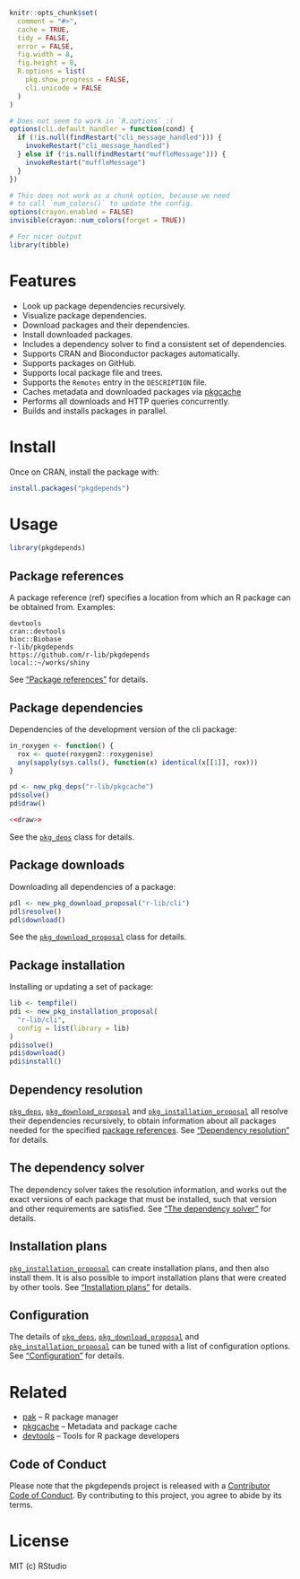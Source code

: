 
```r
knitr::opts_chunk$set(
  comment = "#>",
  cache = TRUE,
  tidy = FALSE,
  error = FALSE,
  fig.width = 8,
  fig.height = 8,
  R.options = list(
    pkg.show_progress = FALSE,
    cli.unicode = FALSE
  )
)

# Does not seem to work in `R.options` :(
options(cli.default_handler = function(cond) {
  if (!is.null(findRestart("cli_message_handled"))) {
    invokeRestart("cli_message_handled")
  } else if (!is.null(findRestart("muffleMessage"))) {
    invokeRestart("muffleMessage")
  }
})

# This does not work as a chunk option, because we need
# to call `num_colors()` to update the config.
options(crayon.enabled = FALSE)
invisible(crayon::num_colors(forget = TRUE))

# For nicer output
library(tibble)
```

# Features

* Look up package dependencies recursively.
* Visualize package dependencies.
* Download packages and their dependencies.
* Install downloaded packages.
* Includes a dependency solver to find a consistent set of dependencies.
* Supports CRAN and Bioconductor packages automatically.
* Supports packages on GitHub.
* Supports local package file and trees.
* Supports the `Remotes` entry in the `DESCRIPTION` file.
* Caches metadata and downloaded packages via
  [pkgcache](https://github.com/r-lib/pkgcache)
* Performs all downloads and HTTP queries concurrently.
* Builds and installs packages in parallel.

# Install

Once on CRAN, install the package with:

```r
install.packages("pkgdepends")
```

# Usage

```r
library(pkgdepends)
```

## Package references

A package reference (ref) specifies a location from which an R package
can be obtained from. Examples:

```
devtools
cran::devtools
bioc::Biobase
r-lib/pkgdepends
https://github.com/r-lib/pkgdepends
local::~/works/shiny
```

See ["Package references"][pkg_refs] for details.

## Package dependencies

Dependencies of the development version of the cli package:

```r
in_roxygen <- function() {
  rox <- quote(roxygen2::roxygenise)
  any(sapply(sys.calls(), function(x) identical(x[[1]], rox)))
}
```

```r
pd <- new_pkg_deps("r-lib/pkgcache")
pd$solve()
pd$draw()
```

```r
<<draw>>
```

See the [`pkg_deps`][pkg_deps] class for details.

## Package downloads

Downloading all dependencies of a package:

```r
pdl <- new_pkg_download_proposal("r-lib/cli")
pdl$resolve()
pdl$download()
```

See the [`pkg_download_proposal`][pkg_download_proposal] class for details.

## Package installation

Installing or updating a set of package:

```r
lib <- tempfile()
pdi <- new_pkg_installation_proposal(
  "r-lib/cli",
  config = list(library = lib)
)
pdi$solve()
pdi$download()
pdi$install()
```

## Dependency resolution

[`pkg_deps`][pkg_deps], [`pkg_download_proposal`][pkg_download_proposal] and
[`pkg_installation_proposal`][pkg_installation_proposal]
all resolve their dependencies recursively, to obtain information about
all packages needed for the specified [package references][pkg_refs].
See ["Dependency resolution"][pkg_resolution] for details.

## The dependency solver

The dependency solver takes the resolution information, and works out
the exact versions of each package that must be installed, such that
version and other requirements are satisfied. See
["The dependency solver"][pkg_solution] for details.

## Installation plans

[`pkg_installation_proposal`][pkg_installation_proposal] can create
installation plans, and then also install them. It is also possible to
import installation plans that were created by other tools. See
["Installation plans"][install_plans] for details.

## Configuration

The details of [`pkg_deps`][pkg_deps],
[`pkg_download_proposal`][pkg_download_proposal] and
[`pkg_installation_proposal`][pkg_installation_proposal] can be tuned with
a list of configuration options. See ["Configuration"][pkgdepends-config] for
details.

# Related

* [pak](https://github.com/r-lib/pak) -- R package manager
* [pkgcache](https://github.com/r-lib/pkgcache) --
  Metadata and package cache
* [devtools](https://github.com/r-lib/devtools) --
  Tools for R package developers

## Code of Conduct

Please note that the pkgdepends project is released with a
[Contributor Code of Conduct](https://https://r-lib.github.io/pkgdepends/CODE_OF_CONDUCT.html).
By contributing to this project, you agree to abide by its terms.

# License

MIT (c) RStudio

[pkg_deps]: https://r-lib.github.io/pkgdepends/reference/pkg_deps.html
[pkg_refs]: https://r-lib.github.io/pkgdepends/reference/pkg_refs.html
[pkg_download_proposal]: https://r-lib.github.io/pkgdepends/reference/pkg_download_proposal.html
[pkg_installation_proposal]: https://r-lib.github.io/pkgdepends/reference/pkg_installation_proposal.html
[pkg_solution]: https://r-lib.github.io/pkgdepends/reference/pkg_solution.html
[pkg_resolution]: https://r-lib.github.io/pkgdepends/reference/pkg_resolution.html
[install_plans]: https://r-lib.github.io/pkgdepends/reference/install_plans.html
[pkgdepends-config]: https://r-lib.github.io/pkgdepends/reference/pkg_config.html
